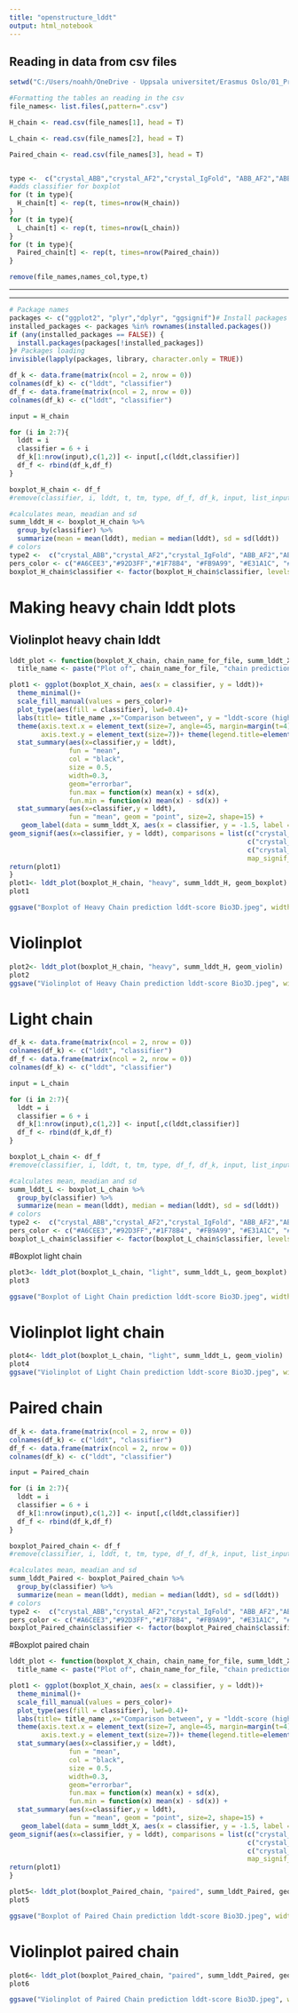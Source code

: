 ---
title: "openstructure_lddt"
output: html_notebook
---

## Reading in data from csv files

```{r warning=FALSE, paged.print=TRUE}
setwd("C:/Users/noahh/OneDrive - Uppsala universitet/Erasmus Oslo/01_Project/04_Data/LDDT_Openstructure/")

#Formatting the tables an reading in the csv
file_names<- list.files(,pattern=".csv")

H_chain <- read.csv(file_names[1], head = T)

L_chain <- read.csv(file_names[2], head = T)

Paired_chain <- read.csv(file_names[3], head = T)


type <-  c("crystal_ABB","crystal_AF2","crystal_IgFold", "ABB_AF2","ABB_IgFold","AF2_IgFold")
#adds classifier for boxplot
for (t in type){
  H_chain[t] <- rep(t, times=nrow(H_chain))
}
for (t in type){
  L_chain[t] <- rep(t, times=nrow(L_chain))
}
for (t in type){
  Paired_chain[t] <- rep(t, times=nrow(Paired_chain))
}

remove(file_names,names_col,type,t)
```
***
***
```{r warning=FALSE}
# Package names
packages <- c("ggplot2", "plyr","dplyr", "ggsignif")# Install packages not yet installed
installed_packages <- packages %in% rownames(installed.packages())
if (any(installed_packages == FALSE)) {
  install.packages(packages[!installed_packages])
}# Packages loading
invisible(lapply(packages, library, character.only = TRUE))


```

```{r}


df_k <- data.frame(matrix(ncol = 2, nrow = 0))
colnames(df_k) <- c("lddt", "classifier")
df_f <- data.frame(matrix(ncol = 2, nrow = 0))
colnames(df_k) <- c("lddt", "classifier")

input = H_chain

for (i in 2:7){
  lddt = i
  classifier = 6 + i
  df_k[1:nrow(input),c(1,2)] <- input[,c(lddt,classifier)]
  df_f <- rbind(df_k,df_f)
}

boxplot_H_chain <- df_f
#remove(classifier, i, lddt, t, tm, type, df_f, df_k, input, list_input )

#calculates mean, meadian and sd
summ_lddt_H <- boxplot_H_chain %>% 
  group_by(classifier) %>% 
  summarize(mean = mean(lddt), median = median(lddt), sd = sd(lddt))
# colors
type2 <-  c("crystal_ABB","crystal_AF2","crystal_IgFold", "ABB_AF2","ABB_IgFold","AF2_IgFold")
pers_color <- c("#A6CEE3","#92D3FF","#1F78B4", "#FB9A99", "#E31A1C", "#B2DF8A", "#33A02C", "#FDBF6F", "#FF7F00")
boxplot_H_chain$classifier <- factor(boxplot_H_chain$classifier, levels = type2)
```



# Making heavy chain lddt plots
## Violinplot heavy chain lddt

```{r}

lddt_plot <- function(boxplot_X_chain, chain_name_for_file, summ_lddt_X, plot_type) {
  title_name <- paste("Plot of", chain_name_for_file, "chain prediction lddt-score")

plot1 <- ggplot(boxplot_X_chain, aes(x = classifier, y = lddt))+
  theme_minimal()+
  scale_fill_manual(values = pers_color)+
  plot_type(aes(fill = classifier), lwd=0.4)+
  labs(title= title_name ,x="Comparison between", y = "lddt-score (higher = worse)")+
  theme(axis.text.x = element_text(size=7, angle=45, margin=margin(t=4), hjust = 1),
        axis.text.y = element_text(size=7))+ theme(legend.title=element_blank()) +
  stat_summary(aes(x=classifier,y = lddt),
               fun = "mean",
               col = "black",
               size = 0.5,
               width=0.3,
               geom="errorbar",
               fun.max = function(x) mean(x) + sd(x),
               fun.min = function(x) mean(x) - sd(x)) +
  stat_summary(aes(x=classifier,y = lddt),
               fun = "mean", geom = "point", size=2, shape=15) +
   geom_label(data = summ_lddt_X, aes(x = classifier, y = -1.5, label = paste("Mean: ", round(mean, 3), "\nMedian: ",round(median, 3), "\nSD: ", round(sd, 3))), size = 2, label.size = 0, label.padding = unit(0.1, "lines")) + #Adds labels
geom_signif(aes(x=classifier, y = lddt), comparisons = list(c("crystal_AF2", "crystal_IgFold"),
                                                            c("crystal_ABB", "crystal_IgFold"),
                                                            c("crystal_ABB", "crystal_AF2")),
                                                            map_signif_level = TRUE, y_position = c(1,1.5,1))
return(plot1)
}
plot1<- lddt_plot(boxplot_H_chain, "heavy", summ_lddt_H, geom_boxplot)
plot1

ggsave("Boxplot of Heavy Chain prediction lddt-score Bio3D.jpeg", width = 2500, height = 1500, units = "px")
```


# Violinplot 
```{r}
plot2<- lddt_plot(boxplot_H_chain, "heavy", summ_lddt_H, geom_violin)
plot2
ggsave("Violinplot of Heavy Chain prediction lddt-score Bio3D.jpeg", width = 2500, height = 1500, units = "px")

```

# Light chain

```{r}


df_k <- data.frame(matrix(ncol = 2, nrow = 0))
colnames(df_k) <- c("lddt", "classifier")
df_f <- data.frame(matrix(ncol = 2, nrow = 0))
colnames(df_k) <- c("lddt", "classifier")

input = L_chain

for (i in 2:7){
  lddt = i
  classifier = 6 + i
  df_k[1:nrow(input),c(1,2)] <- input[,c(lddt,classifier)]
  df_f <- rbind(df_k,df_f)
}

boxplot_L_chain <- df_f
#remove(classifier, i, lddt, t, tm, type, df_f, df_k, input, list_input )

#calculates mean, meadian and sd
summ_lddt_L <- boxplot_L_chain %>% 
  group_by(classifier) %>% 
  summarize(mean = mean(lddt), median = median(lddt), sd = sd(lddt))
# colors
type2 <-  c("crystal_ABB","crystal_AF2","crystal_IgFold", "ABB_AF2","ABB_IgFold","AF2_IgFold") 
pers_color <- c("#A6CEE3","#92D3FF","#1F78B4", "#FB9A99", "#E31A1C", "#B2DF8A", "#33A02C", "#FDBF6F", "#FF7F00")
boxplot_L_chain$classifier <- factor(boxplot_L_chain$classifier, levels = type2)
```

#Boxplot light chain
```{r}
plot3<- lddt_plot(boxplot_L_chain, "light", summ_lddt_L, geom_boxplot)
plot3

ggsave("Boxplot of Light Chain prediction lddt-score Bio3D.jpeg", width = 2500, height = 1500, units = "px")

```


# Violinplot light chain
```{r}
plot4<- lddt_plot(boxplot_L_chain, "light", summ_lddt_L, geom_violin)
plot4
ggsave("Violinplot of Light Chain prediction lddt-score Bio3D.jpeg", width = 2500, height = 1500, units = "px")

```

# Paired chain
```{r}

df_k <- data.frame(matrix(ncol = 2, nrow = 0))
colnames(df_k) <- c("lddt", "classifier")
df_f <- data.frame(matrix(ncol = 2, nrow = 0))
colnames(df_k) <- c("lddt", "classifier")

input = Paired_chain

for (i in 2:7){
  lddt = i
  classifier = 6 + i
  df_k[1:nrow(input),c(1,2)] <- input[,c(lddt,classifier)]
  df_f <- rbind(df_k,df_f)
}

boxplot_Paired_chain <- df_f
#remove(classifier, i, lddt, t, tm, type, df_f, df_k, input, list_input )

#calculates mean, meadian and sd
summ_lddt_Paired <- boxplot_Paired_chain %>% 
  group_by(classifier) %>% 
  summarize(mean = mean(lddt), median = median(lddt), sd = sd(lddt))
# colors
type2 <-  c("crystal_ABB","crystal_AF2","crystal_IgFold", "ABB_AF2","ABB_IgFold","AF2_IgFold") 
pers_color <- c("#A6CEE3","#92D3FF","#1F78B4", "#FB9A99", "#E31A1C", "#B2DF8A", "#33A02C", "#FDBF6F", "#FF7F00")
boxplot_Paired_chain$classifier <- factor(boxplot_Paired_chain$classifier, levels = type2)
```

#Boxplot paired chain
```{r}
lddt_plot <- function(boxplot_X_chain, chain_name_for_file, summ_lddt_X, plot_type) {
  title_name <- paste("Plot of", chain_name_for_file, "chain prediction lddt-score")

plot1 <- ggplot(boxplot_X_chain, aes(x = classifier, y = lddt))+
  theme_minimal()+
  scale_fill_manual(values = pers_color)+
  plot_type(aes(fill = classifier), lwd=0.4)+
  labs(title= title_name ,x="Comparison between", y = "lddt-score (higher = worse)")+
  theme(axis.text.x = element_text(size=7, angle=45, margin=margin(t=4), hjust = 1),
        axis.text.y = element_text(size=7))+ theme(legend.title=element_blank()) +
  stat_summary(aes(x=classifier,y = lddt),
               fun = "mean",
               col = "black",
               size = 0.5,
               width=0.3,
               geom="errorbar",
               fun.max = function(x) mean(x) + sd(x),
               fun.min = function(x) mean(x) - sd(x)) +
  stat_summary(aes(x=classifier,y = lddt),
               fun = "mean", geom = "point", size=2, shape=15) +
   geom_label(data = summ_lddt_X, aes(x = classifier, y = -1.5, label = paste("Mean: ", round(mean, 3), "\nMedian: ",round(median, 3), "\nSD: ", round(sd, 3))), size = 2, label.size = 0, label.padding = unit(0.1, "lines")) + #Adds labels
geom_signif(aes(x=classifier, y = lddt), comparisons = list(c("crystal_AF2", "crystal_IgFold"),
                                                            c("crystal_ABB", "crystal_IgFold"),
                                                            c("crystal_ABB", "crystal_AF2")),
                                                            map_signif_level = TRUE, y_position = c(1,1.5,1))
return(plot1)
}

plot5<- lddt_plot(boxplot_Paired_chain, "paired", summ_lddt_Paired, geom_boxplot)
plot5

ggsave("Boxplot of Paired Chain prediction lddt-score Bio3D.jpeg", width = 2500, height = 1500, units = "px")

```


# Violinplot paired chain
```{r}
plot6<- lddt_plot(boxplot_Paired_chain, "paired", summ_lddt_Paired, geom_violin)
plot6

ggsave("Violinplot of Paired Chain prediction lddt-score Bio3D.jpeg", width = 2500, height = 1500, units = "px")

```